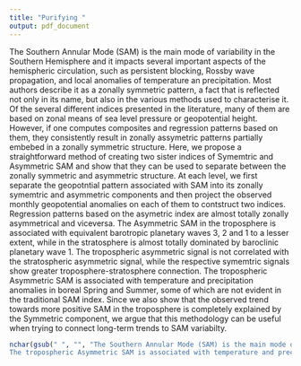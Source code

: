 ```yaml
---
title: "Purifying "
output: pdf_document
---
```


The Southern Annular Mode (SAM) is the main mode of variability in the Southern Hemisphere and it impacts several important aspects of the hemispheric circulation, such as persistent blocking, Rossby wave propagation, and local  anomalies of temperature an precipitation. Most authors describe it as a zonally symmetric pattern, a fact that is reflected not only in its name, but also in the various methods used to characterise it. Of the several different indices presented in the literature, many of them are based on zonal means of sea level pressure or geopotential height. However, if one computes composites and regression patterns based on them, they consistently result in zonally assymetric patterns partially embebed in a zonally symmetric structure. Here, we propose a straightforward method of creating two sister indices of Symemtric and Asymmetric SAM and show that they can be used to separate between the zonally symmetric and asymmetric structure. At each level, we first separate the geopotntial pattern associated with SAM into its zonally symemtric and asymmetric components and then project the observed monthly geopotential anomalies on each of them to contstruct two indices. Regression patterns based on the asymetric index are almost totally zonally asymmetrical and viceversa. The Asymmetric SAM in the troposphere is associated with equivalent barotropic planetary waves 3, 2 and 1 to a lesser extent, while in the stratosphere is almost totally dominated by baroclinic planetary wave 1. The tropospheric asymmetric signal is not correlated with the stratospheric asymmetric signal, while the respective symemtric signals show greater troposphere-stratosphere connection. The tropospheric Asymmetric SAM is associated with temperature and precipitation anomalies in boreal Spring and Summer, some of which are not evident in the traditional SAM index. Since we also show that the observed trend towards more positive SAM in the troposphere is completely explained by the Symmetric component, we argue that this methodology can be useful when trying to connect long-term trends to SAM variabilty. 




```r
nchar(gsub(" ", "", "The Southern Annular Mode (SAM) is the main mode of variability in the Southern Hemisphere and it impacts several important aspects of the hemispheric circulation, such as persistent blocking, Rossby wave propagation, and local  anomalies of temperature an precipitation. Most authors describe it as a zonally symmetric pattern, a fact that is reflected not only in its name, but also in the various methods used to characterise it. Of the several different indices presented in the literature, many of them are based on zonal means of sea level pressure or geopotential height. However, if one computes composites and regression patterns based on them, they consistently result in zonally assymetric patterns partially embebed in a zonally symmetric structure. Here, we propose a straightforward method of creating two sister indices of Symemtric and Asymmetric SAM and show that they can be used to separate between the zonally symmetric and asymmetric structure. At each level, we first separate the geopotntial pattern associated with SAM into its zonally symemtric and asymmetric components and then project the observed monthly geopotential anomalies on each of them to contstruct two indices. Regression patterns based on the asymetric index are almost totally zonally asymmetrical and viceversa. The Asymmetric SAM in the troposphere is associated with equivalent barotropic planetary waves 3, 2 and 1 to a lesser extent, while in the stratosphere is almost totally dominated by baroclinic planetary wave 1. The tropospheric asymmetric signal is not correlated with the stratospheric asymmetric signal, while the respective symemtric signals show greater troposphere-stratosphere connection. 
The tropospheric Asymmetric SAM is associated with temperature and precipitation anomalies in boreal Spring and Summer, some of which are not evident in the traditional SAM index. Since we also show that the observed trend towards more positive SAM in the troposphere is completely explained by the Symmetric component, we argue that this methodology can be useful when trying to connect long-term trends to SAM variabilty. "))
```

